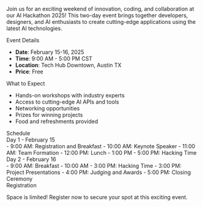 Join us for an exciting weekend of innovation, coding, and collaboration at our AI Hackathon 2025! This two-day event brings together developers, designers, and AI enthusiasts to create cutting-edge applications using the latest AI technologies.

<div className="text-2xl font-semibold text-primary mb-8 mt-12">Event Details</div>

- **Date**: February 15-16, 2025
- **Time**: 9:00 AM - 5:00 PM CST
- **Location**: Tech Hub Downtown, Austin TX
- **Price**: Free

<div className="text-2xl font-semibold text-primary mb-8 mt-12">What to Expect</div>

- Hands-on workshops with industry experts
- Access to cutting-edge AI APIs and tools
- Networking opportunities
- Prizes for winning projects
- Food and refreshments provided

<div className="text-2xl font-semibold text-primary mb-8 mt-12">Schedule</div>

<div className="text-xl font-semibold text-primary mt-8 mb-4">Day 1 - February 15</div>
- 9:00 AM: Registration and Breakfast
- 10:00 AM: Keynote Speaker
- 11:00 AM: Team Formation
- 12:00 PM: Lunch
- 1:00 PM - 5:00 PM: Hacking Time

<div className="text-xl font-semibold text-primary mt-8 mb-4">Day 2 - February 16</div>
- 9:00 AM: Breakfast
- 10:00 AM - 3:00 PM: Hacking Time
- 3:00 PM: Project Presentations
- 4:00 PM: Judging and Awards
- 5:00 PM: Closing Ceremony

<div className="text-2xl font-semibold text-primary mb-8 mt-12">Registration</div>

Space is limited! Register now to secure your spot at this exciting event.
